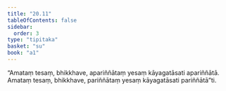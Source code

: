 ```yaml
---
title: "20.11"
tableOfContents: false
sidebar:
  order: 3
type: "tipitaka"
basket: "su"
book: "a1"
---
```



<DynamicBreadcrumb />

<Division number="610" book="a1" bookNo="15" page="48">

<Paragraph number="479" book="a1">
“Amataṃ tesaṃ, bhikkhave, apariññātaṃ yesaṃ kāyagatāsati apariññātā. Amataṃ tesaṃ, bhikkhave, pariññātaṃ yesaṃ kāyagatāsati pariññātā”ti.
</Paragraph>
</Division>